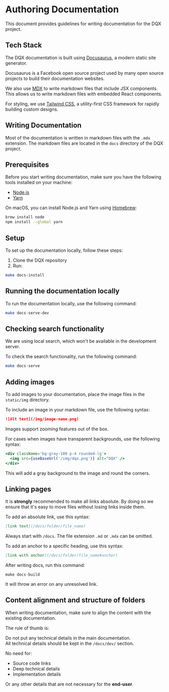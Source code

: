 
# Authoring Documentation

This document provides guidelines for writing documentation for the DQX project.

## Tech Stack

The DQX documentation is built using [Docusaurus](https://docusaurus.io/), a modern static site generator. 

Docusaurus is a Facebook open source project used by many open source projects to build their documentation websites.

We also use [MDX](https://mdxjs.com/) to write markdown files that include JSX components. This allows us to write markdown files with embedded React components.

For styling, we use [Tailwind CSS](https://tailwindcss.com/), a utility-first CSS framework for rapidly building custom designs.

## Writing Documentation

Most of the documentation is written in markdown files with the `.mdx` extension. 
The markdown files are located in the `docs` directory of the DQX project.

## Prerequisites

Before you start writing documentation, make sure you have the following tools installed on your machine:
- [Node.js](https://nodejs.org/en/)
- [Yarn](https://yarnpkg.com/)

On macOS, you can install Node.js and Yarn using [Homebrew](https://brew.sh/):

```bash
brew install node
npm install --global yarn
```


## Setup 

To set up the documentation locally, follow these steps:

1. Clone the DQX repository
2. Run:

```bash
make docs-install
```

## Running the documentation locally

To run the documentation locally, use the following command:

```bash
make docs-serve-dev
```

## Checking search functionality

<Admonition type="tip" title="Tip" emoji="💡">
We are using local search, which won't be available in the development server.
</Admonition>

To check the search functionality, run the following command:

```bash
make docs-serve
```

## Adding images

To add images to your documentation, place the image files in the `static/img` directory.

To include an image in your markdown file, use the following syntax:

```markdown
![Alt text](/img/image-name.png)
```

<Admonition type="tip" title="Tip" emoji="💡">
Images support zooming features out of the box.
</Admonition>

For cases when images have transparent backgrounds, use the following syntax:

```jsx
<div className='bg-gray-100 p-4 rounded-lg'>
  <img src={useBaseUrl('/img/dqx.png')} alt="DQX" />
</div>
```

This will add a gray background to the image and round the corners.

## Linking pages

It is **strongly** recommended to make all links absolute. 
By doing so we ensure that it's easy to move files without losing links inside them. 

To add an absolute link, use this syntax:

```md
[link text](/docs/folder/file_name)
```

Always start with `/docs`. The file extension `.md` or `.mdx` can be omitted. 

To add an anchor to a specific heading, use this syntax:

```md
[link with anchor](/docs/folder/file_name#anchor)
```

After writing docs, run this command:

```
make docs-build
```

It will throw an error on any unresolved link. 


## Content alignment and structure of folders

When writing documentation, make sure to align the content with the existing documentation.

The rule of thumb is:

<div className="text-red-700 p-4 dark:text-red-400 flex justify-center items-center">
    <div className='max-w-screen-sm text-center text-balance'>
        <div className="text-2xl font-bold font-mono text-balance">
            Do not put any technical details in the main documentation.
        </div>
        <div className="text-lg font-mono">
        All technical details should be kept in the <code>/docs/dev/</code> section.
        </div>
    </div>
</div>

No need for:
- Source code links 
- Deep technical details
- Implementation details

Or any other details that are not necessary for the **end-user**.